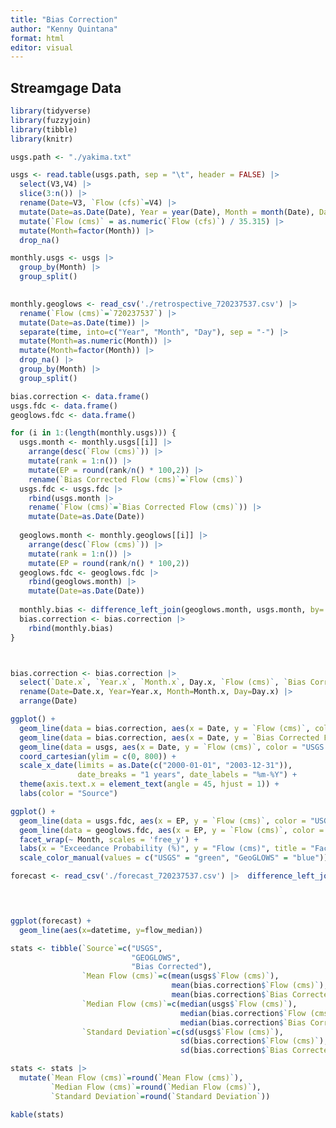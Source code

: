 ```yaml
---
title: "Bias Correction"
author: "Kenny Quintana"
format: html
editor: visual
---
```


## Streamgage Data

```r

library(tidyverse)
library(fuzzyjoin)
library(tibble)
library(knitr)

```

```r

usgs.path <- "./yakima.txt"

usgs <- read.table(usgs.path, sep = "\t", header = FALSE) |> 
  select(V3,V4) |> 
  slice(3:n()) |> 
  rename(Date=V3, `Flow (cfs)`=V4) |>
  mutate(Date=as.Date(Date), Year = year(Date), Month = month(Date), Day = day(Date)) |> 
  mutate(`Flow (cms)` = as.numeric(`Flow (cfs)`) / 35.315) |>
  mutate(Month=factor(Month)) |> 
  drop_na()

monthly.usgs <- usgs |> 
  group_by(Month) |> 
  group_split()
  
```

```r

monthly.geoglows <- read_csv('./retrospective_720237537.csv') |> 
  rename(`Flow (cms)`=`720237537`) |> 
  mutate(Date=as.Date(time)) |>
  separate(time, into=c("Year", "Month", "Day"), sep = "-") |>
  mutate(Month=as.numeric(Month)) |>
  mutate(Month=factor(Month)) |>
  drop_na() |> 
  group_by(Month) |> 
  group_split()

```

```r

bias.correction <- data.frame()
usgs.fdc <- data.frame()
geoglows.fdc <- data.frame()

for (i in 1:(length(monthly.usgs))) {
  usgs.month <- monthly.usgs[[i]] |> 
    arrange(desc(`Flow (cms)`)) |> 
    mutate(rank = 1:n()) |> 
    mutate(EP = round(rank/n() * 100,2)) |> 
    rename(`Bias Corrected Flow (cms)`=`Flow (cms)`)
  usgs.fdc <- usgs.fdc |> 
    rbind(usgs.month |> 
    rename(`Flow (cms)`=`Bias Corrected Flow (cms)`)) |> 
    mutate(Date=as.Date(Date))
  
  geoglows.month <- monthly.geoglows[[i]] |> 
    arrange(desc(`Flow (cms)`)) |> 
    mutate(rank = 1:n()) |> 
    mutate(EP = round(rank/n() * 100,2))
  geoglows.fdc <- geoglows.fdc |> 
    rbind(geoglows.month) |> 
    mutate(Date=as.Date(Date))
  
  monthly.bias <- difference_left_join(geoglows.month, usgs.month, by='EP', max_dist=0.03)
  bias.correction <- bias.correction |> 
    rbind(monthly.bias)
}



bias.correction <- bias.correction |>
  select(`Date.x`, `Year.x`, `Month.x`, Day.x, `Flow (cms)`, `Bias Corrected Flow (cms)`) |>
  rename(Date=Date.x, Year=Year.x, Month=Month.x, Day=Day.x) |>
  arrange(Date)

ggplot() +
  geom_line(data = bias.correction, aes(x = Date, y = `Flow (cms)`, color = "Flow (cms)")) +
  geom_line(data = bias.correction, aes(x = Date, y = `Bias Corrected Flow (cms)`, color = "Bias Corrected Flow (cms)")) +
  geom_line(data = usgs, aes(x = Date, y = `Flow (cms)`, color = "USGS Flow (cms)")) +
  coord_cartesian(ylim = c(0, 800)) +
  scale_x_date(limits = as.Date(c("2000-01-01", "2003-12-31")),
               date_breaks = "1 years", date_labels = "%m-%Y") +
  theme(axis.text.x = element_text(angle = 45, hjust = 1)) +
  labs(color = "Source")

ggplot() +
  geom_line(data = usgs.fdc, aes(x = EP, y = `Flow (cms)`, color = "USGS")) +
  geom_line(data = geoglows.fdc, aes(x = EP, y = `Flow (cms)`, color = "GeoGLOWS")) +
  facet_wrap(~ Month, scales = 'free_y') +
  labs(x = "Exceedance Probability (%)", y = "Flow (cms)", title = "Faceted Plot with Two Lines", color = "Source") +
  scale_color_manual(values = c("USGS" = "green", "GeoGLOWS" = "blue"))

```

```r

forecast <- read_csv('./forecast_720237537.csv') |>  difference_left_join(forecast, bias.correction, by='EP', max_dist=0.03)
  



ggplot(forecast) +
  geom_line(aes(x=datetime, y=flow_median))

```



```r
stats <- tibble(`Source`=c("USGS",
                           "GEOGLOWS",
                           "Bias Corrected"),
                `Mean Flow (cms)`=c(mean(usgs$`Flow (cms)`),
                                    mean(bias.correction$`Flow (cms)`),
                                    mean(bias.correction$`Bias Corrected Flow (cms)`)),
                `Median Flow (cms)`=c(median(usgs$`Flow (cms)`),
                                      median(bias.correction$`Flow (cms)`),
                                      median(bias.correction$`Bias Corrected Flow (cms)`)),
                `Standard Deviation`=c(sd(usgs$`Flow (cms)`),
                                      sd(bias.correction$`Flow (cms)`),
                                      sd(bias.correction$`Bias Corrected Flow (cms)`)))

stats <- stats |> 
  mutate(`Mean Flow (cms)`=round(`Mean Flow (cms)`),
         `Median Flow (cms)`=round(`Median Flow (cms)`),
         `Standard Deviation`=round(`Standard Deviation`))

kable(stats)

```
